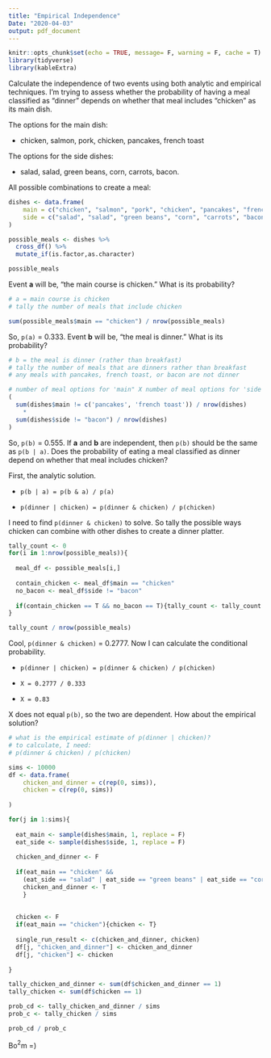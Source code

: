 ```yaml
---
title: "Empirical Independence"
Date: "2020-04-03"
output: pdf_document
---
```


```r
knitr::opts_chunk$set(echo = TRUE, message= F, warning = F, cache = T)
library(tidyverse)
library(kableExtra)
```

Calculate the independence of two events using both analytic and empirical techniques. I'm trying to assess whether the probability of having a meal classified as "dinner" depends on whether that meal includes "chicken" as its main dish. 

The options for the main dish:

* chicken, salmon, pork, chicken, pancakes, french toast

The options for the side dishes:

* salad, salad, green beans, corn, carrots, bacon.

All possible combinations to create a meal:

```r
dishes <- data.frame(
    main = c("chicken", "salmon", "pork", "chicken", "pancakes", "french toast"),
    side = c("salad", "salad", "green beans", "corn", "carrots", "bacon")
)

possible_meals <- dishes %>%
  cross_df() %>%
  mutate_if(is.factor,as.character)

possible_meals
```

Event **a** will be, "the main course is chicken." What is its probability?

```r
# a = main course is chicken
# tally the number of meals that include chicken

sum(possible_meals$main == "chicken") / nrow(possible_meals)

```

So, `p(a)` = 0.333. Event **b** will be, "the meal is dinner." What is its probability?

```r
# b = the meal is dinner (rather than breakfast)
# tally the number of meals that are dinners rather than breakfast
# any meals with pancakes, french toast, or bacon are not dinner

# number of meal options for 'main" X number of meal options for 'side'
(
  sum(dishes$main != c('pancakes', 'french toast')) / nrow(dishes)
    *
  sum(dishes$side != "bacon") / nrow(dishes)
)
```
So, `p(b)` = 0.555. If **a** and **b** are independent, then `p(b)` should be the same as `p(b | a)`. Does the probability of eating a meal classified as dinner depend on whether that meal includes chicken?

First, the analytic solution. 

* `p(b | a) = p(b & a) / p(a)`

* `p(dinner | chicken) = p(dinner & chicken) / p(chicken)`

I need to find `p(dinner & chicken)` to solve. So tally the possible ways chicken can combine with other dishes to create a dinner platter. 

```r
tally_count <- 0
for(i in 1:nrow(possible_meals)){
  
  meal_df <- possible_meals[i,]
  
  contain_chicken <- meal_df$main == "chicken"
  no_bacon <- meal_df$side != "bacon"
  
  if(contain_chicken == T && no_bacon == T){tally_count <- tally_count + 1}
}

tally_count / nrow(possible_meals)

```

Cool, `p(dinner & chicken)` = 0.2777. Now I can calculate the conditional probability.

* `p(dinner | chicken) = p(dinner & chicken) / p(chicken)`

* `X = 0.2777 / 0.333`
* `X = 0.83`

X does not equal `p(b)`, so the two are dependent. How about the empirical solution?

```r

# what is the empirical estimate of p(dinner | chicken)?
# to calculate, I need:
# p(dinner & chicken) / p(chicken)

sims <- 10000
df <- data.frame(
    chicken_and_dinner = c(rep(0, sims)),
    chicken = c(rep(0, sims))
    
)

for(j in 1:sims){
  
  eat_main <- sample(dishes$main, 1, replace = F)
  eat_side <- sample(dishes$side, 1, replace = F)
  
  chicken_and_dinner <- F
  
  if(eat_main == "chicken" && 
    (eat_side == "salad" | eat_side == "green beans" | eat_side == "corn" | eat_side == "carrots")){
    chicken_and_dinner <- T
    }
  
  
  chicken <- F
  if(eat_main == "chicken"){chicken <- T}
  
  single_run_result <- c(chicken_and_dinner, chicken)
  df[j, "chicken_and_dinner"] <- chicken_and_dinner
  df[j, "chicken"] <- chicken
  
}

tally_chicken_and_dinner <- sum(df$chicken_and_dinner == 1)
tally_chicken <- sum(df$chicken == 1)

prob_cd <- tally_chicken_and_dinner / sims
prob_c <- tally_chicken / sims

prob_cd / prob_c

```

Bo$^2$m =)